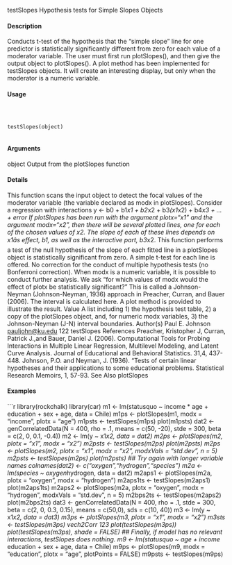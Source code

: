 
testSlopes Hypothesis tests for Simple Slopes Objects

#### Description

Conducts t-test of the hypothesis that the "simple slope" line for one predictor is statistically significantly
different from zero for each value of a moderator variable. The user must first run
plotSlopes(), and then give the output object to plotSlopes(). A plot method has been implemented
for testSlopes objects. It will create an interesting display, but only when the moderator
is a numeric variable.

#### Usage
<pre><code>


testSlopes(object)

</code></pre>
#### Arguments

object Output from the plotSlopes function

#### Details

This function scans the input object to detect the focal values of the moderator variable (the variable
declared as modx in plotSlopes). Consider a regression with interactions
y <- b0 + b1*x1 + b2*x2 + b3*(x1*x2) + b4*x3 + ... + error
If plotSlopes has been run with the argument plotx="x1" and the argument modx="x2", then there
will be several plotted lines, one for each of the chosen values of x2. The slope of each of these
lines depends on x1âs effect, b1, as well as the interactive part, b3*x2.
This function performs a test of the null hypothesis of the slope of each fitted line in a plotSlopes
object is statistically significant from zero. A simple t-test for each line is offered. No correction
for the conduct of multiple hypothesis tests (no Bonferroni correction).
When modx is a numeric variable, it is possible to conduct further analysis. We ask "for which
values of modx would the effect of plotx be statistically significant?" This is called a Johnson-
Neyman (Johnson-Neyman, 1936) approach in Preacher, Curran, and Bauer (2006). The interval is
calculated here. A plot method is provided to illustrate the result.
Value
A list including 1) the hypothesis test table, 2) a copy of the plotSlopes object, and, for numeric
modx variables, 3) the Johnson-Neyman (J-N) interval boundaries.
Author(s)
Paul E. Johnson <pauljohn@ku.edu>
122 testSlopes
References
Preacher, Kristopher J, Curran, Patrick J.,and Bauer, Daniel J. (2006). Computational Tools for
Probing Interactions in Multiple Linear Regression, Multilevel Modeling, and Latent Curve Analysis.
Journal of Educational and Behavioral Statistics. 31,4, 437-448.
Johnson, P.O. and Neyman, J. (1936). "Tests of certain linear hypotheses and their applications to
some educational problems. Statistical Research Memoirs, 1, 57-93.
See Also
plotSlopes

#### Examples
```r


library(rockchalk)
library(car)
m1 <- lm(statusquo ~ income * age + education + sex + age, data = Chile)
m1ps <- plotSlopes(m1, modx = "income", plotx = "age")
m1psts <- testSlopes(m1ps)
plot(m1psts)
dat2 <- genCorrelatedData(N = 400, rho = .1, means = c(50, -20),
stde = 300, beta = c(2, 0, 0.1, -0.4))
m2 <- lm(y ~ x1*x2, data = dat2)
m2ps <- plotSlopes(m2, plotx = "x1", modx = "x2")
m2psts <- testSlopes(m2ps)
plot(m2psts)
m2ps <- plotSlopes(m2, plotx = "x1", modx = "x2", modxVals = "std.dev", n = 5)
m2psts <- testSlopes(m2ps)
plot(m2psts)
## Try again with longer variable names
colnames(dat2) <- c("oxygen","hydrogen","species")
m2a <- lm(species ~ oxygen*hydrogen, data = dat2)
m2aps1 <- plotSlopes(m2a, plotx = "oxygen", modx = "hydrogen")
m2aps1ts <- testSlopes(m2aps1)
plot(m2aps1ts)
m2aps2 <- plotSlopes(m2a, plotx = "oxygen", modx = "hydrogen",
modxVals = "std.dev", n = 5)
m2bps2ts <- testSlopes(m2aps2)
plot(m2bps2ts)
dat3 <- genCorrelatedData(N = 400, rho = .1, stde = 300,
beta = c(2, 0, 0.3, 0.15),
means = c(50,0), sds = c(10, 40))
m3 <- lm(y ~ x1*x2, data = dat3)
m3ps <- plotSlopes(m3, plotx = "x1", modx = "x2")
m3sts <- testSlopes(m3ps)
vech2Corr 123
plot(testSlopes(m3ps))
plot(testSlopes(m3ps), shade = FALSE)
## Finally, if model has no relevant interactions, testSlopes does nothing.
m9 <- lm(statusquo ~ age + income * education + sex + age, data = Chile)
m9ps <- plotSlopes(m9, modx = "education", plotx = "age", plotPoints = FALSE)
m9psts <- testSlopes(m9ps)
